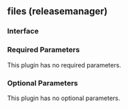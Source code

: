 ## files (releasemanager)

### Interface

### Required Parameters

This plugin has no required parameters.

### Optional Parameters

This plugin has no optional parameters.
